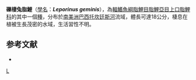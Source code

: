 {{Speciesbox 
| genus = Leporinus
| species = geminis
| status = NE
| status_system = IUCN3.1
| authority = [[Garavello|Garavello]] & [[Santos|Santos]], 2009
| synonyms = 
}}
'''礫棲兔脂鯉'''（[[學名|學名]]：'''''Leporinus geminis'''''），為[[輻鰭魚綱|輻鰭魚綱]][[脂鯉目|脂鯉目]][[脂鯉亞目|脂鯉亞目]][[上口脂鯉科|上口脂鯉科]]的其中一個[[種|種]]，分布於[[南美洲|南美洲]][[巴西|巴西]][[托坎廷斯河|托坎廷斯河]]流域，體長可達18公分，棲息在植被生長茂密的水域，生活習性不明。

==参考文献==
{{refbegin}}
*{{FishBase_species|genus=Leporinus|species=geminis|year=2013|month=9}}
{{refend}}
{{Taxonbar}}

[[Category:兔脂鯉屬|L]]
